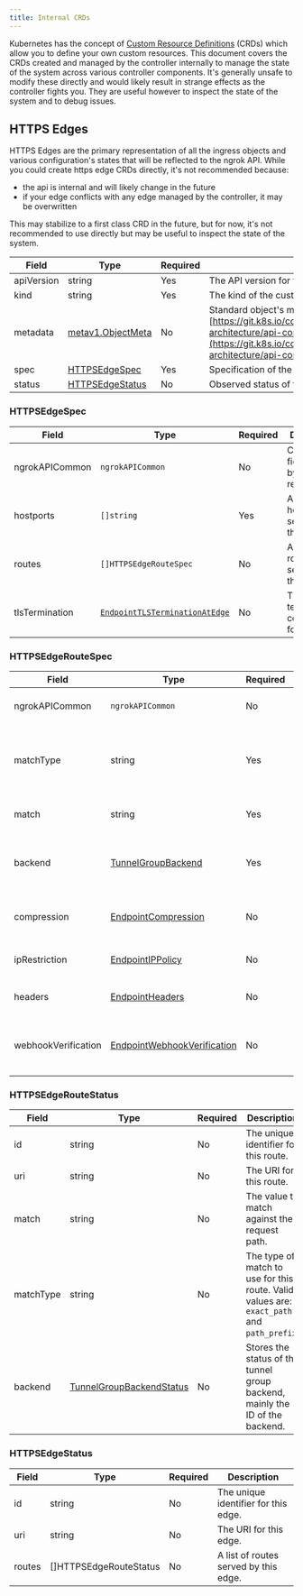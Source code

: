 ```yaml
---
title: Internal CRDs
---
```


Kubernetes has the concept of [Custom Resource Definitions](https://kubernetes.io/docs/concepts/extend-kubernetes/api-extension/custom-resources/) (CRDs) which allow you to define your own custom resources. This document covers the CRDs created and managed by the controller internally to manage the state of the system across various controller components. It's generally unsafe to modify these directly and would likely result in strange effects as the controller fights you. They are useful however to inspect the state of the system and to debug issues.

## HTTPS Edges

HTTPS Edges are the primary representation of all the ingress objects and various configuration's states that will be reflected to the ngrok API. While you could create https edge CRDs directly, it's not recommended because:

- the api is internal and will likely change in the future
- if your edge conflicts with any edge managed by the controller, it may be overwritten

This may stabilize to a first class CRD in the future, but for now, it's not recommended to use directly but may be useful to inspect the state of the system.

| Field      | Type                                                                                    | Required | Description                                                                                                                                                                                                                         |
| ---------- | --------------------------------------------------------------------------------------- | -------- | ----------------------------------------------------------------------------------------------------------------------------------------------------------------------------------------------------------------------------------- |
| apiVersion | string                                                                                  | Yes      | The API version for this custom resource.                                                                                                                                                                                           |
| kind       | string                                                                                  | Yes      | The kind of the custom resource.                                                                                                                                                                                                    |
| metadata   | [metav1.ObjectMeta](https://pkg.go.dev/k8s.io/apimachinery/pkg/apis/meta/v1#ObjectMeta) | No       | Standard object's metadata. More info: [https://git.k8s.io/community/contributors/devel/sig-architecture/api-conventions.md#metadata](https://git.k8s.io/community/contributors/devel/sig-architecture/api-conventions.md#metadata) |
| spec       | [HTTPSEdgeSpec](#httpsedgespec)                                                         | Yes      | Specification of the HTTPS edge.                                                                                                                                                                                                    |
| status     | [HTTPSEdgeStatus](#httpsedgestatus)                                                     | No       | Observed status of the HTTPS edge.                                                                                                                                                                                                  |

### HTTPSEdgeSpec

| Field          | Type                                                                                                  | Required | Description                                      |
| -------------- | ----------------------------------------------------------------------------------------------------- | -------- | ------------------------------------------------ |
| ngrokAPICommon | `ngrokAPICommon`                                                                                      | No       | Common fields shared by all ngrok resources.     |
| hostports      | `[]string`                                                                                            | Yes      | A list of hostports served by this edge.         |
| routes         | `[]HTTPSEdgeRouteSpec`                                                                                | No       | A list of routes served by this edge.            |
| tlsTermination | [`EndpointTLSTerminationAtEdge`](/api/resources/edges-https/#endpointtlsterminationatedge-parameters) | No       | The TLS termination configuration for this edge. |

### HTTPSEdgeRouteSpec

| Field               | Type                                                                                                   | Required | Description                                                                                |
| ------------------- | ------------------------------------------------------------------------------------------------------ | -------- | ------------------------------------------------------------------------------------------ |
| ngrokAPICommon      | `ngrokAPICommon`                                                                                       | No       | Common fields shared by all ngrok resources.                                               |
| matchType           | string                                                                                                 | Yes      | The type of match to use for this route. Valid values are: `exact_path` and `path_prefix`. |
| match               | string                                                                                                 | Yes      | The value to match against the request path.                                               |
| backend             | [TunnelGroupBackend](/api/resources/tunnel-group-backends/)                                            | Yes      | The definition for the tunnel group backend that serves traffic for this edge.             |
| compression         | [EndpointCompression](/api/resources/edges-https-routes/#endpointcompression-parameters)               | No       | Whether or not to enable compression for this route.                                       |
| ipRestriction       | [EndpointIPPolicy](/api/resources/edges-https-routes/#endpointippolicymutate-parameters)               | No       | An IPRestriction to apply to this route.                                                   |
| headers             | [EndpointHeaders](/api/resources/edges-https-routes/#endpointrequestheaders-parameters)                | No       | Request/response headers to apply to this route.                                           |
| webhookVerification | [EndpointWebhookVerification](/api/resources/edges-https-routes/#endpointwebhookvalidation-parameters) | No       | Webhook verification configuration to apply to this route.                                 |

### HTTPSEdgeRouteStatus

| Field     | Type                                                              | Required | Description                                                                                |
| --------- | ----------------------------------------------------------------- | -------- | ------------------------------------------------------------------------------------------ |
| id        | string                                                            | No       | The unique identifier for this route.                                                      |
| uri       | string                                                            | No       | The URI for this route.                                                                    |
| match     | string                                                            | No       | The value to match against the request path.                                               |
| matchType | string                                                            | No       | The type of match to use for this route. Valid values are: `exact_path` and `path_prefix`. |
| backend   | [TunnelGroupBackendStatus](/api/resources/tunnel-group-backends/) | No       | Stores the status of the tunnel group backend, mainly the ID of the backend.               |

### HTTPSEdgeStatus

| Field  | Type                   | Required | Description                           |
| ------ | ---------------------- | -------- | ------------------------------------- |
| id     | string                 | No       | The unique identifier for this edge.  |
| uri    | string                 | No       | The URI for this edge.                |
| routes | []HTTPSEdgeRouteStatus | No       | A list of routes served by this edge. |
